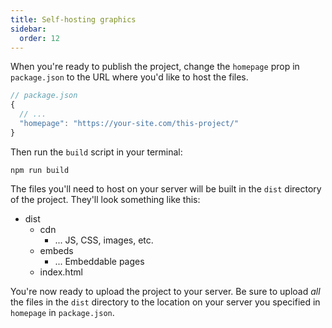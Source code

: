 ```yaml
---
title: Self-hosting graphics
sidebar:
  order: 12
---
```



When you're ready to publish the project, change the `homepage` prop in `package.json` to the URL where you'd like to host the files.

```javascript
// package.json
{
  // ...
  "homepage": "https://your-site.com/this-project/"
}
```

Then run the `build` script in your terminal:

```console
npm run build
```

The files you'll need to host on your server will be built in the `dist` directory of the project. They'll look something like this:

<FileTree>

- dist
  - cdn
    - ... JS, CSS, images, etc.
  - embeds
    - ... Embeddable pages
  - index.html
  

</FileTree>

You're now ready to upload the project to your server. Be sure to upload _all_ the files in the `dist` directory to the location on your server you specified in `homepage` in `package.json`.

